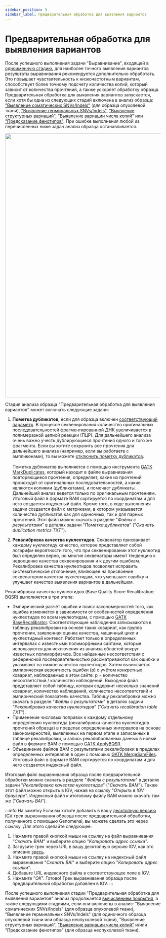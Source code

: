 ```yaml
---
sidebar_position: 5
sidebar_label: Предварительная обработка для выявления вариантов
---
```


# Предварительная обработка для выявления вариантов

После успешного выполнения задачи
"Выравнивание", входящей в [одноименную стадию](/results/workflow-details/fastq-analysis/alignment), для
наиболее точного выявления вариантов результаты выравнивания рекомендуется дополнительно
обработать. Это повышает чувствительность к низкочастотным вариантам, способствует более точному
подсчету количества копий, который зависит от количества прочтений, а также ускоряет обработку образца.
Предварительная обработка для выявления вариантов запускается, если хотя бы одна из следующих
стадий включена в анализ образца:
["Выявление соматических SNVs/Indels"](/settings/settings/variant-discovery-settings#somatic-snvs-discovery)
(для образца опухолевой ткани),
["Выявление герминальных SNVs/Indels"](/settings/settings/variant-discovery-settings#germline-snvs-discovery),
["Выявление структурных вариаций"](/settings/settings/variant-discovery-settings#sv-discovery),
["Выявление вариации числа копий"](/settings/settings/variant-discovery-settings#cnv-discovery)
или ["Предсказание фенотипов"](/settings/settings/variant-discovery-settings#phenotype-prediction).
При ошибке выполнения любой из перечисленных ниже задач анализ образца останавливается.

<p align="center">
<img src={require('/img/rus/variant_discovery_preprocessing.png').default} width="850"/>
</p>

Стадия анализа образца "Предварительная обработка для выявления вариантов" может включать следующие задачи:
1. **Пометка дубликатов**, если для образца
включен [соответствующий параметр](/settings/settings/variant-discovery-settings#disable-mark-duplicates).
В процессе секвенирования количество оригинальных последовательностей фрагментированной ДНК увеличивается
в полимеразной цепной реакции (ПЦР). Для дальнейшего анализа очень важно учесть дублирующиеся
прочтения одного и того же фрагмента. Если вы хотите сохранить все прочтения для дальнейшего анализа
(например, если вы работаете с ампликонами), то вы
можете [отключить пометку дубликатов](/settings/settings/variant-discovery-settings#disable-mark-duplicates).<br></br>
Пометка дубликатов выполняется с помощью инструмента
[GATK MarkDuplicates](https://gatk.broadinstitute.org/hc/en-us/articles/360037052812-MarkDuplicates-Picard-),
который находит в файле выравнивания повторяющиеся прочтения, определяет, какие из прочтений происходят от
оригинальных последовательностей, а какие являются копиями (дубликатами), и помечает дубликаты.
Дальнейший анализ ведется только по оригинальным прочтениям. Итоговый файл в формате BAM
сортируется по координатам и для него создается индексный файл.
Кроме того, в ходе выполнения задачи создается файл с метриками, в котором указывается количество
дубликатов как для одиночных, так и для парных прочтений. Этот файл можно скачать в
разделе "*Файлы с результатами*" в деталях задачи "*Пометка дубликатов*" ("*Скачать duplication metrics TXT*").

2. **Рекалибровка качества нуклеотидов**.
Секвенатор присваивает каждому нуклеотиду качество, которое представляет собой логарифм вероятности того,
что при секвенировании этот нуклеотид был определен верно, но многие секвенаторы имеют тенденцию к недооценке 
качества секвенирования и к другим ошибкам. Рекалибровка качества нуклеотидов позволяет исправить
систематическое отклонение, влияющее на присвоение секвенатором качества нуклеотидам, что уменьшает ошибку
и улучшает качество выявления вариантов в дальнейшем.

Рекалибровка качества нуклеотидов (Base Quality Score Recalibration; BQSR) выполняется в три этапа:
- Эмпирический расчёт ошибки и поиск закономерностей того, как ошибка изменяется в зависимости от
особенностей определения нуклеотидов по всем нуклеотидам, с
помощью [GATK BaseRecalibrator](https://gatk.broadinstitute.org/hc/en-us/articles/360036898312-BaseRecalibrator).
Соответствующие наблюдения записываются в таблицу рекалибровки на основе таких ковариат, как группа прочтения,
заявленная оценка качества, машинный цикл и нуклеотидный контекст. Работает только в определенных интервалах
с известными полиморфными сайтами, которые
используются для исключения из анализа областей вокруг известных полиморфизмов. Все найденные несоответствия
с референсной последовательностью рассматриваются как ошибки и указывают на низкое качество нуклеотидов.
Затем вычисляется эмпирическая вероятность ошибки (p) с учётом конкретных ковариат, наблюдаемых в этом
сайте: p = количество несоответствий / количество наблюдений.
Выходной файл представляет собой таблицу, которая содержит несколько значений ковариат, количество
наблюдений, количество несоответствий и эмпирический показатель качества.
Таблицу рекалибровки можно скачать в разделе "*Файлы с результатами*" в деталях задачи
"*Рекалибровка качества нуклеотидов*" ("*Скачать recalibration table TXT*").
- Применение числовых поправок к каждому отдельному определению нуклеотида (рекалибровка качества нуклеотидов
прочтений образца) в пределах определенных интервалов на основе закономерностей, выявленных на первом этапе
и записанных в таблице рекалибровки, и запись рекалиброванных данных в новый файл в формате BAM с помощью
[GATK ApplyBQSR](https://gatk.broadinstitute.org/hc/en-us/articles/360037055712-ApplyBQSR).
- Объединение файлов BAM с результатами рекалибровки в пределах определенных интервалов в один с
помощью [GATK MergeSamFiles](https://gatk.broadinstitute.org/hc/en-us/articles/360037053552-MergeSamFiles-Picard-).
Итоговый файл в формате BAM сортируется по координатам и для него создается индексный файл.

Итоговый файл выравнивания образца после предварительной обработки можно скачать в
разделе "*Файлы с результатами*" в деталях задачи "*Рекалибровка качества нуклеотидов*" ("*Скачать BAM*").
Также этот файл можно открыть в IGV, нажав на ссылку "*Открыть в IGV браузере*".
Индексный файл к итоговому файлу BAM можно скачать там же ("*Скачать BAI*").

:::info На заметку
Если вы хотите добавить в вашу [десктопную версию IGV](https://igv.org/doc/desktop/) трек выравнивания образца
после предварительной обработки, полученного с помощью Genomenal, вы можете сделать это через ссылку. Для этого
сделайте следующее:
1. Нажмите правой кнопкой мыши на ссылку на файл выравнивания "*Скачать BAM*"
и выберите опцию "*Копировать адрес ссылки*".
2. Загрузите трек через URL в вашу десктопную версию IGV, как это
описано [здесь](https://igv.org/doc/desktop/#UserGuide/loading_data/).
3. Нажмите правой кнопкой мыши на ссылку на индексный файл выравнивания "*Скачать BAI*"
и выберите опцию "*Копировать адрес ссылки*".
4. Добавьте URL индексного файла в соответствующее поле в IGV.
5. Нажмите "*OK*". Готово! Трек выравнивания образца после предварительной обработки добавлен в IGV.
:::

После успешного выполнения стадии "Предварительная обработка для выявления вариантов" анализ
продолжается [вычислением покрытия](/results/workflow-details/fastq-analysis/calculate-coverage),
а также следующими стадиями, если они включены в анализ: "Выявление соматических SNVs/Indels" (для образца
опухолевой ткани), "Выявление герминальных SNVs/Indels" (для одиночного образца опухолевой ткани или
образца неопухолевой ткани), "Выявление структурных вариаций",
["Выявление вариации числа копий"](/results/workflow-details/fastq-analysis/cnv-discovery)
и/или "Предсказание фенотипов" (для образца неопухолевой ткани).
